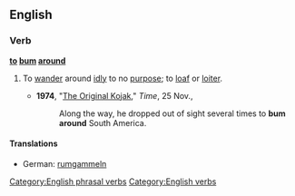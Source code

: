 ==English==

===Verb===
'''[[to]] [[bum]] [[around]]'''

# {{transitive|and|intransitive|idiom}} To [[wander]] around [[idle|idly]] to no [[purpose]]; to [[loaf]] or [[loiter]].
#*'''1974''', "[http://www.time.com/time/magazine/article/0,9171,943085,00.html The Original Kojak]," ''Time'', 25 Nov.,
#*:Along the way, he dropped out of sight several times to '''bum around''' South America.

====Translations====
{{trans-top|loiter}}
*German: [[rumgammeln]]
{{trans-mid}}
{{trans-bottom}}
[[Category:English phrasal verbs]]
[[Category:English verbs]]